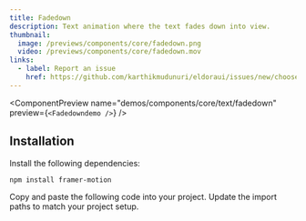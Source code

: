 ```yaml
---
title: Fadedown
description: Text animation where the text fades down into view.
thumbnail:
  image: /previews/components/core/fadedown.png
  video: /previews/components/core/fadedown.mov
links:
  - label: Report an issue
    href: https://github.com/karthikmudunuri/eldoraui/issues/new/choose
---
```


<ComponentPreview
  name="demos/components/core/text/fadedown"
  preview={`<Fadedowndemo />`}
/>

## Installation

<Steps>
  <Step>Install the following dependencies:</Step>

```bash
npm install framer-motion
```

  <Step>Copy and paste the following code into your project.</Step>
  <ComponentSource name="components/core/default/fadedown" />
  <Step>Update the import paths to match your project setup.</Step>
</Steps>
